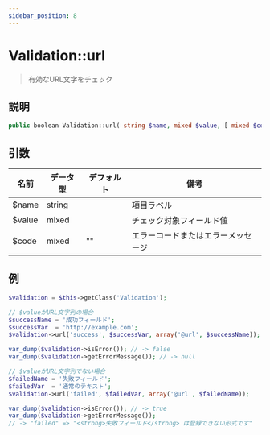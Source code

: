 ```yaml
---
sidebar_position: 8
---
```


# Validation::url

> 有効なURL文字をチェック

## 説明

```php
public boolean Validation::url( string $name, mixed $value, [ mixed $code = '' ] )
```

## 引数

| 名前   | データ型 | デフォルト | 備考                   |
| ------ | -------- | ---------- | ---------------------- |
| $name  | string   |            | 項目ラベル             |
| $value | mixed    |            | チェック対象フィールド値 |
| $code  | mixed    | ""         | エラーコードまたはエラーメッセージ |

## 例

```php title="Controller"
$validation = $this->getClass('Validation');

// $valueがURL文字列の場合
$successName = '成功フィールド';
$successVar  = 'http://example.com';
$validation->url('success', $successVar, array('@url', $successName));

var_dump($validation->isError()); // -> false
var_dump($validation->getErrorMessage()); // -> null

// $valueがURL文字列でない場合
$failedName = '失敗フィールド';
$failedVar  = '通常のテキスト';
$validation->url('failed', $failedVar, array('@url', $failedName));

var_dump($validation->isError()); // -> true
var_dump($validation->getErrorMessage());
// -> "failed" => "<strong>失敗フィールド</strong> は登録できない形式です"
```
